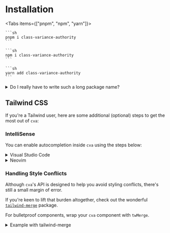 
# Installation

<Tabs items={["pnpm", "npm", "yarn"]}>
  <Tab>

    ```sh
    pnpm i class-variance-authority
    ```

  </Tab>
  <Tab>

    ```sh
    npm i class-variance-authority
    ```

  </Tab>
  <Tab>
  
    ```sh
    yarn add class-variance-authority
    ```
  
  </Tab>
</Tabs>

<details>

<summary>Do I really have to write such a long package name?</summary>

Unfortunately, yes. Originally, the plan was the publish the package as `cva`, but this name [has been taken and marked as a "placeholder"](https://www.npmjs.com/package/cva). I've reached out to the author and NPM support, but have yet to hear back.

In the meantime, you can always alias the package for your convenience…

1. Alias the package with [`npm install`](https://docs.npmjs.com/cli/v6/commands/npm-install)

   ```sh
   npm i cva@npm:class-variance-authority
   ```

2. Then import like so:

   ```ts
   import { cva } from "cva";

   // …
   ```

</details>

## Tailwind CSS

If you're a Tailwind user, here are some additional (optional) steps to get the most out of `cva`:

### IntelliSense

You can enable autocompletion inside `cva` using the steps below:

<details>

<summary>Visual Studio Code</summary>

1. [Install the "Tailwind CSS IntelliSense" Visual Studio Code extension](https://marketplace.visualstudio.com/items?itemName=bradlc.vscode-tailwindcss)

2. Add the following to your [`settings.json`](https://code.visualstudio.com/docs/getstarted/settings):

   ```json
   {
     "tailwindCSS.experimental.classRegex": [
       ["cva\\(([^)]*)\\)", "[\"'`]([^\"'`]*).*?[\"'`]"]
     ]
   }
   ```

</details>

<details>

<summary>Neovim</summary>

1. [Install the extension](https://github.com/neovim/nvim-lspconfig/blob/master/doc/server_configurations.md#tailwindcss)

2. Add the following configuration:

   ```lua
   lspconfig.tailwindcss.setup({
     settings = {
       tailwindCSS = {
         experimental = {
           classRegex = {
             "cva\\(([^)]*)\\)",
             "[\"'`]([^\"'`]*).*?[\"'`]",
           },
         },
       },
     },
   })
   ```

</details>

### Handling Style Conflicts

Although `cva`'s API is designed to help you avoid styling conflicts, there's still a small margin of error.

If you're keen to lift that burden altogether, check out the wonderful [`tailwind-merge`](https://github.com/dcastil/tailwind-merge) package.

For bulletproof components, wrap your `cva` component with `twMerge`.

<details>

<summary>Example with tailwind-merge</summary>

```ts
import { cva, type VariantProps } from "class-variance-authority";
import { twMerge } from "tailwind-merge";

const buttonVariants = cva(["your", "base", "classes"], {
  variants: {
    intent: {
      primary: ["your", "primary", "classes"],
    },
  },
  defaultVariants: {
    intent: "primary",
  },
});

export interface ButtonVariants extends VariantProps<typeof buttonVariants> {}

export const button = (variants: ButtonVariants) =>
  twMerge(buttonVariants(variants));
```

</details>
